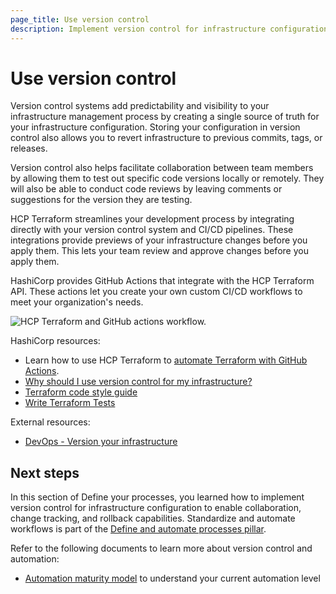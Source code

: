 ```yaml
---
page_title: Use version control
description: Implement version control for infrastructure configuration to enable collaboration, change tracking, and rollback capabilities.
---
```


# Use version control

Version control systems add predictability and visibility to your infrastructure management process by creating a single source of truth for your infrastructure configuration. Storing your configuration in version control also allows you to revert infrastructure to previous commits, tags, or releases.

Version control also helps facilitate collaboration between team members by allowing them to test out specific code versions locally or remotely. They will also be able to conduct code reviews by leaving comments or suggestions for the version they are testing.

HCP Terraform streamlines your development process by integrating directly with your version control system and CI/CD pipelines.  These integrations provide  previews of your infrastructure changes before you apply them. This lets your team review and approve changes before you apply them. 

HashiCorp provides GitHub Actions that integrate with the HCP Terraform API. These actions let you create your own custom CI/CD workflows to meet your organization's needs.

![HCP Terraform and GitHub actions workflow.](/img/well-architected-framework/hcp-tf-github-actions-workflow.png)

HashiCorp resources:
- Learn how to use HCP Terraform to [automate Terraform with GitHub Actions](/terraform/tutorials/automation/github-actions).
- [Why should I use version control for my infrastructure?](https://www.hashicorp.com/resources/why-use-version-control-for-infrastructure)
- [Terraform code style guide](/terraform/language/style)
- [Write Terraform Tests](/terraform/tutorials/configuration-language/test)

External resources:
- [DevOps - Version your infrastructure](https://devops.com/version-your-infrastructure/)

## Next steps

In this section of Define your processes, you learned how to implement version control for infrastructure configuration to enable collaboration, change tracking, and rollback capabilities. Standardize and automate workflows is part of the [Define and automate processes pillar](/well-architected-framework/define-and-automate-processes).

Refer to the following documents to learn more about version control and automation:

- [Automation maturity model](/well-architected-framework/define-and-automate-processes/process-automation) to understand your current automation level